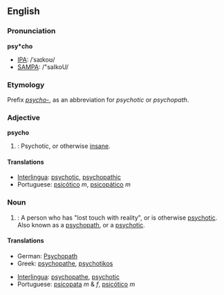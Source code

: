 ==English==

===Pronunciation===
'''psy*cho'''
*[[IPA]]: /ˈsaɪkoʊ/
*[[SAMPA]]: /"saIkoU/

===Etymology===
Prefix ''[[psycho-]]'', as an abbreviation for ''psychotic'' or ''psychopath''.

===Adjective===
'''psycho'''

# {{colloquial}}: Psychotic, or otherwise [[insane]].

====Translations====
*[[Interlingua]]: [[psychotic]], [[psychopathic]]
*Portuguese: [[psicótico]] ''m'', [[psicopático]] ''m''

===Noun===
{{en-noun-reg}}

# {{colloquial}}: A person who has "lost touch with reality", or is otherwise [[psychotic]].  Also known as a [[psychopath]], or a [[psychotic]].

====Translations====
{{top}}
*German: [[Psychopath]]
*Greek: [[psychopathe]], [[psychotikos]]
{{mid}}
*[[Interlingua]]: [[psychopathe]], [[psychotic]]
*Portuguese: [[psicopata]] ''m'' & ''f'', [[psicótico]] ''m''
{{bottom}}